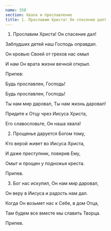 ```yaml
---
name: 358
section: Хвала и прославление
title: 1. Прославим Христа! Он спасение дал!
---
```

1. Прославим Христа! Он спасение дал!

Заблудших детей наш Господь оправдал.

Он кровью Своей от грехов нас омыл

И нам Он врата жизни вечной открыл.


Припев:

Будь прославлен, Господь!

Будь прославлен, Господь!

Ты нам мир даровал, Ты нам жизнь даровал!

Придите к Отцу чрез Иисуса Христа,

Его славословьте, Он наша хвала!


2. Прощенье даруется Богом тому,

Кто верой живет во Иисуса Христа,

И даже преступник, поверив Ему,

Омыт и прощен у подножья креста.


Припев.


3. Бог нас искупил, Он нам мир даровал,

Он веру в Иисуса и радость нам дал.

Когда Он возьмет нас к Себе, в дом Отца,

Там будем все вместе мы славить Творца.


Припев.